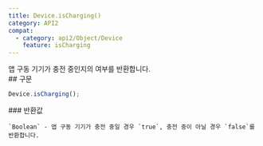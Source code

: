 ```yaml
---
title: Device.isCharging()
category: API2
compat:
  - category: api2/Object/Device
    feature: isCharging
---
```


<Section>
  앱 구동 기기가 충전 중인지의 여부를 반환합니다.
</Section>
<Section>
  ## 구문

  ~~~js
  Device.isCharging();
  ~~~

  <Section>
    ### 반환값

    `Boolean` - 앱 구동 기기가 충전 중일 경우 `true`, 충전 중이 아닐 경우 `false`를 반환합니다.
  </Section>
</Section>